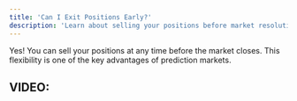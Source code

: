 ```yaml
---
title: 'Can I Exit Positions Early?'
description: 'Learn about selling your positions before market resolution'
---
```



Yes! You can sell your positions at any time before the market closes. This flexibility is one of the key advantages of prediction markets.

## VIDEO: 